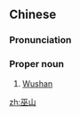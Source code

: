 ==Chinese==
{{zh-forms}}

===Pronunciation===
{{zh-pron
|m=Wūshān
|c=mou4 saan1
|cat=pn
}}

===Proper noun===
{{zh-proper noun}}

# [[w:Wushan|Wushan]]

[[zh:巫山]]